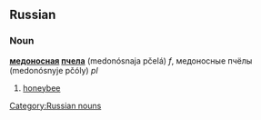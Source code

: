 ==Russian==
[[Category:Russian nouns]]
===Noun===
'''[[медоносный|медоносная]] [[пчела]]''' (medonósnaja pčelá) ''f'', медоносные пчёлы (medonósnyje pčóly) ''pl''

# [[honeybee]]